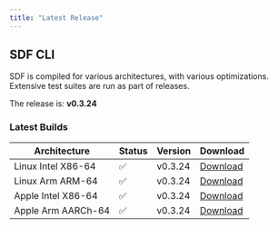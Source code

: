 ```yaml
---
title: "Latest Release" 
---
```


## SDF CLI

SDF is compiled for various architectures, with various optimizations. Extensive
test suites are run as part of releases.

The  release is: **v0.3.24**

### Latest Builds

| Architecture           | Status | Version | Download |
| ---------------------- | ------ | ------- | -------- |
| Linux Intel X86-64     |   ✅   | v0.3.24  | [Download](https://cdn.sdf.com/releases/download/sdf-v0.3.24-x86_64-unknown-linux-musl.tar.gz) |
| Linux Arm ARM-64       |   ✅   | v0.3.24  | [Download](https://cdn.sdf.com/releases/download/sdf-v0.3.24-arm-unknown-linux-gnueabihf.tar.gz) |
| Apple Intel X86-64     |   ✅   | v0.3.24  | [Download](https://cdn.sdf.com/releases/download/sdf-v0.3.24-x86_64-apple-darwin.tar.gz) |
| Apple Arm AARCh-64     |   ✅   | v0.3.24  | [Download](https://cdn.sdf.com/releases/download/sdf-v0.3.24-aarch64-apple-darwin.tar.gz) |
